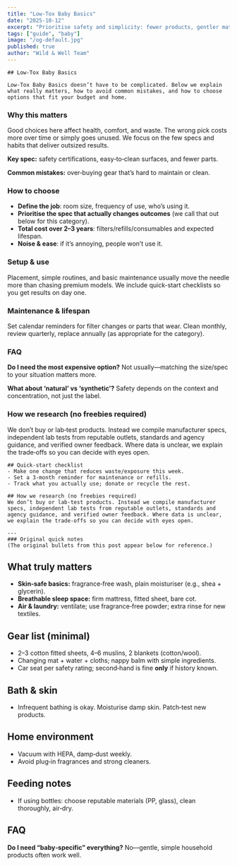 ```yaml
---
title: "Low‑Tox Baby Basics"
date: "2025-10-12"
excerpt: "Prioritise safety and simplicity: fewer products, gentler materials, calmer routines."
tags: ["guide", "baby"]
image: "/og-default.jpg"
published: true
author: "Wild & Well Team"
---
```





<AffiliateNotice />

    ## Low‑Tox Baby Basics

    Low‑Tox Baby Basics doesn’t have to be complicated. Below we explain what really matters, how to avoid common mistakes, and how to choose options that fit your budget and home.

### Why this matters
Good choices here affect health, comfort, and waste. The wrong pick costs more over time or simply goes unused. We focus on the few specs and habits that deliver outsized results.

**Key spec:** safety certifications, easy‑to‑clean surfaces, and fewer parts.

**Common mistakes:** over‑buying gear that’s hard to maintain or clean.

### How to choose
- **Define the job**: room size, frequency of use, who’s using it.
- **Prioritise the spec that actually changes outcomes** (we call that out below for this category).
- **Total cost over 2–3 years**: filters/refills/consumables and expected lifespan.
- **Noise & ease**: if it’s annoying, people won’t use it.

### Setup & use
Placement, simple routines, and basic maintenance usually move the needle more than chasing premium models. We include quick-start checklists so you get results on day one.

### Maintenance & lifespan
Set calendar reminders for filter changes or parts that wear. Clean monthly, review quarterly, replace annually (as appropriate for the category).

### FAQ
**Do I need the most expensive option?** Not usually—matching the size/spec to your situation matters more.

**What about ‘natural’ vs ‘synthetic’?** Safety depends on the context and concentration, not just the label.

### How we research (no freebies required)
We don’t buy or lab‑test products. Instead we compile manufacturer specs, independent lab tests from reputable outlets, standards and agency guidance, and verified owner feedback. Where data is unclear, we explain the trade‑offs so you can decide with eyes open.

    ## Quick-start checklist
    - Make one change that reduces waste/exposure this week.
    - Set a 3‑month reminder for maintenance or refills.
    - Track what you actually use; donate or recycle the rest.

    ## How we research (no freebies required)
    We don’t buy or lab‑test products. Instead we compile manufacturer specs, independent lab tests from reputable outlets, standards and agency guidance, and verified owner feedback. Where data is unclear, we explain the trade‑offs so you can decide with eyes open.

    ---
    ### Original quick notes
    (The original bullets from this post appear below for reference.)

## What truly matters
- **Skin‑safe basics:** fragrance‑free wash, plain moisturiser (e.g., shea + glycerin).  
- **Breathable sleep space:** firm mattress, fitted sheet, bare cot.  
- **Air & laundry:** ventilate; use fragrance‑free powder; extra rinse for new textiles.

## Gear list (minimal)
- 2–3 cotton fitted sheets, 4–6 muslins, 2 blankets (cotton/wool).  
- Changing mat + water + cloths; nappy balm with simple ingredients.  
- Car seat per safety rating; second‑hand is fine **only** if history known.

## Bath & skin
- Infrequent bathing is okay. Moisturise damp skin. Patch‑test new products.

## Home environment
- Vacuum with HEPA, damp‑dust weekly.  
- Avoid plug‑in fragrances and strong cleaners.

## Feeding notes
- If using bottles: choose reputable materials (PP, glass), clean thoroughly, air‑dry.

## FAQ
**Do I need “baby‑specific” everything?** No—gentle, simple household products often work well.
